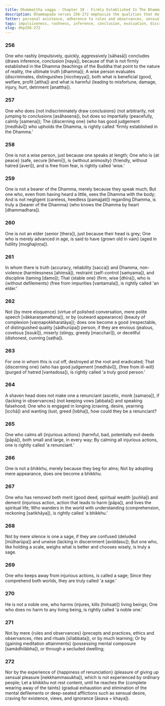 ```yaml
---
title: Dhammaṭṭha vagga - Chapter 19 - Firmly Established In The Dhamma
description: Dhammapada verses 256-272 emphasize the qualities that define true wisdom, nobility, and spiritual attainment. These verses critique superficial markers such as age, outward appearance, or rituals. The chapter underscores the importance of avoiding harm, evaluating actions with discernment, and striving for the complete elimination of mental defilements.
fetter: personal existence, adherence to rules and observances, sensual desire, ill-will, conceit, ignorance
tags: impulsiveness, rashness, inference, conclusion, evaluation, discrimination, benefit, harm, wise, Dhamma, impartial, discernment, peace, animosity, fear, negligence, elder, vain, non-violence, restraint, discipline, defilements, elder, envy, miserliness, deceit, ill-will, renunciant, longing, desire, greed, injury, harm, merit, demerit, wisdom, understanding, delusion, confusion, rules and observances, mental composure, taints, dhp
slug: dhp256-272
---
```


### 256

One who rashly (impulsively, quickly, aggressively [sāhasā]) concludes (draws inference, conclusion [naya]),
because of that is not firmly established in the Dhamma (teachings of the Buddha that point to the nature of reality, the ultimate truth [dhamma]);
A wise person evaluates (discriminates, distinguishes [niccheyya]),
both what is beneficial (good, welfare, profit [attha]) and what is harmful (leading to misfortune, damage, injury, hurt, detriment [anattha]).

### 257

One who does \{not indiscriminately draw conclusions} (not arbitrarily, not jumping to conclusions [asāhasena]),
but does so impartially (peacefully, calmly [samena]);
The \{discerning one} (who has good judgement [medhāvī]) who upholds the Dhamma,
is rightly called 'firmly established in the Dhamma.'

### 258

One is not a wise person,
just because one speaks at length;
One who is \{at peace} (safe, secure [khemī]), is \{without animosity} (friendly, without hatred [averī]), and is free from fear,
is rightly called 'wise.'

### 259

One is not a bearer of the Dhamma,
merely because they speak much;
But one who, even from having heard a little,
sees the Dhamma with the body;
And is not negligent (careless, heedless [pamajjati]) regarding Dhamma,
is truly a \{bearer of the Dhamma} (who knows the Dhamma by heart [dhammadhara]).

### 260

One is not an elder (senior [thera]),
just because their head is grey;
One who is merely advanced in age,
is said to have \{grown old in vain} (aged in futility [moghajiṇṇa]).

### 261

In whom there is truth (accuracy, reliability [sacca]) and Dhamma,
non-violence (harmlessness [ahiṃsā]), restraint (self-control [saṁyama]), and discipline (taming [damo]);
That \{stable one} (firm, wise [dhīra]), who is \{without defilements} (free from impurities [vantamala]),
is rightly called 'an elder.'

### 262

Not \{by mere eloquence} (virtue of polished conversation, mere polite speech [vākkaraṇamattena]),
or by \{outward appearance} (beauty of complexion [vaṇṇapokkharatāya]);
does one become a good (respectable, of distinguished quality [sādhurūpa]) person,
if they are envious (jealous, covetous [issukī]), miserly (stingy, greedy [maccharī]), or deceitful (dishonest, cunning [saṭha]).

### 263

For one in whom this is cut off,
destroyed at the root and eradicated;
That \{discerning one} (who has good judgement [medhāvī]), \{free from ill-will} (purged of hatred [vantadosa]),
is rightly called 'a truly good person.'

### 264

A shaven head does not make one a renunciant (ascetic, monk [samaṇa]),
if \{lacking in observances} (not keeping vows [abbata]) and speaking falsehood;
One who is engaged in longing (craving, desire, yearning [icchā]) and  wanting (lust, greed [lobha]),
how could they be a renunciant?

### 265

One who calms all \{injurious actions} (harmful, bad, potentially evil deeds [pāpā]),
both small and large, in every way;
By calming all injurious actions,
one is rightly called 'a renunciant.'

### 266

One is not a bhikkhu,
merely because they beg for alms;
Not by adopting mere appearance,
does one become a bhikkhu.

### 267

One who has removed both merit (good deed, spiritual wealth [puñña]) and demerit (injurious action, action that leads to harm [pāpa]),
and lives the spiritual life;
Who wanders in the world with understanding (comprehension, reckoning [saṅkhāya]),
is rightly called 'a bhikkhu.'

### 268

Not by mere silence is one a sage,
if they are confused (deluded [mūḷharūpa]) and unwise (lacking in discernment [aviddasu]);
But one who, like holding a scale,
weighs what is better and chooses wisely, is truly a sage.

### 269

One who keeps away from injurious actions,
is called a sage;
Since they comprehend both worlds,
they are truly called 'a sage.'

### 270

He is not a noble one,
who harms (injures, kills [hiṁsati]) living beings;
One who does no harm to any living being,
is rightly called 'a noble one.'

### 271

Not by mere \{rules and observances} (precepts and practices, ethics and observances, rites and rituals [sīlabbata]),
or by much learning;
Or by \{gaining meditation attainments} (possessing mental composure [samādhilābha]),
or through a secluded dwelling;

### 272

Nor by the experience of \{happiness of renunciation} (pleasure of giving up sensual pleasure [nekkhammasukha]),
which is not experienced by ordinary people;
Let a bhikkhu not rest content,
until he reaches the \{complete wearing away of the taints} (gradual exhaustion and elimination of the mental defilements or deep-seated afflictions such as sensual desire, craving for existence, views, and ignorance [āsava + khaya]).